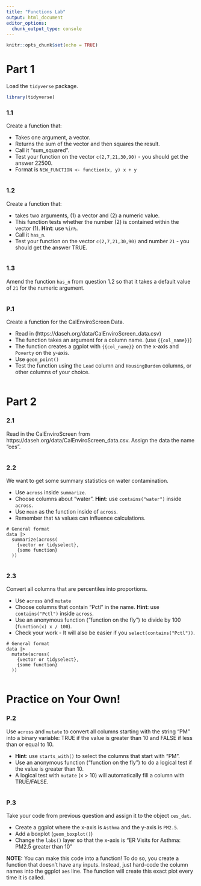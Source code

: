 ```yaml
---
title: "Functions Lab"
output: html_document
editor_options:
  chunk_output_type: console
---
```


```r
knitr::opts_chunk$set(echo = TRUE)
```

# Part 1

Load the `tidyverse` package.

```r
library(tidyverse)
```

### 1.1

Create a function that: 

* Takes one argument, a vector.
* Returns the sum of the vector and then squares the result. 
* Call it "sum_squared". 
* Test your function on the vector `c(2,7,21,30,90)` - you should get the answer 22500.
* Format is `NEW_FUNCTION <- function(x, y) x + y`

```r

```

### 1.2

Create a function that:

* takes two arguments, (1) a vector and (2) a numeric value. 
* This function tests whether the number (2) is contained within the vector (1). **Hint**: use `%in%`. 
* Call it `has_n`. 
* Test your function on the vector `c(2,7,21,30,90)` and number `21` - you should get the answer TRUE.

```r

```

### 1.3

Amend the function `has_n` from question 1.2 so that it takes a default value of `21` for the numeric argument.

```r

```

### P.1

Create a function for the CalEnviroScreen Data. 

* Read in (https://daseh.org/data/CalEnviroScreen_data.csv)
* The function takes an argument for a column name. (use `{{col_name}}`)
* The function creates a ggplot with `{{col_name}}` on the x-axis and `Poverty` on the y-axis.
* Use `geom_point()`
* Test the function using the `Lead` column and `HousingBurden` columns, or other columns of your choice.

```r

```


# Part 2

### 2.1

Read in the CalEnviroScreen from https://daseh.org/data/CalEnviroScreen_data.csv. Assign the data the name "ces".

```r

```

### 2.2

We want to get some summary statistics on water contamination. 

* Use `across` inside `summarize`.
* Choose columns about "water". **Hint**: use `contains("water")` inside `across`. 
* Use `mean` as the function inside of `across`.
* Remember that `NA` values can influence calculations.

```
# General format
data |>
  summarize(across(
    {vector or tidyselect},
    {some function}
  ))
```

```r

```

### 2.3

Convert all columns that are percentiles into proportions.

* Use `across` and `mutate`
* Choose columns that contain "Pctl" in the name. **Hint**: use `contains("Pctl")` inside `across`.
* Use an anonymous function ("function on the fly") to divide by 100 (`function(x) x / 100`). 
* Check your work - It will also be easier if you `select(contains("Pctl"))`.

```
# General format
data |>
  mutate(across(
    {vector or tidyselect},
    {some function}
  ))
```

```r

```


# Practice on Your Own!

### P.2

Use `across` and `mutate` to convert all columns starting with the string "PM" into a binary variable: TRUE if the value is greater than 10 and FALSE if less than or equal to 10. 

* **Hint**: use `starts_with()` to select the columns that start with "PM". 
* Use an anonymous function ("function on the fly") to do a logical test if the value is greater than 10.
* A logical test with `mutate` (x > 10) will automatically fill a column with TRUE/FALSE.

```r

```

### P.3

Take your code from previous question and assign it to the object `ces_dat`.

- Create a ggplot where the x-axis is `Asthma` and the y-axis is `PM2.5`.
- Add a boxplot (`geom_boxplot()`)
- Change the `labs()` layer so that the x-axis is "ER Visits for Asthma: PM2.5 greater than 10"

**NOTE:** You can make this code into a function! To do so, you create a function that doesn't have any inputs. Instead, just hard-code the column names into the ggplot `aes` line. The function will create this exact plot every time it is called.

```r

```
